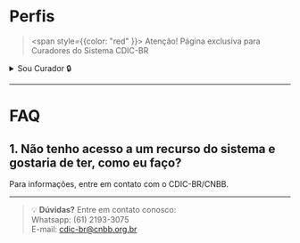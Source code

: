 # Perfis

> <span style={{color: "red" }}> Atenção! Página exclusiva para Curadores do Sistema CDIC-BR </span>


<details>

   <summary>Sou Curador 🔒</summary>
   
##  O que é esta página?
 
Aqui você vai criar e gerenciar os perfis de acesso das pessoas que usam o sistema. Ou seja, definir quem pode fazer o quê.

---

## O que você pode fazer aqui?

- Ver os perfis cadastrados (se tiver permissão).  
- Criar novos perfis, se for autorizado.  
- Editar perfis existentes, lembrando que sempre vai precisar dizer o motivo da mudança.  
- Excluir perfis, também informando o motivo.  
- Ver o histórico de alterações feitas nos perfis (logs).

---

## Como usar o cadastro e edição

- Preencha todos os dados que o sistema pedir para salvar o perfil.  
- Quando for editar, o sistema vai pedir para você explicar por que está fazendo a mudança.  
- Para excluir, também será necessário informar o motivo.

---

## Como funciona a lista de perfis

- Você verá todos os perfis que estão cadastrados.  
- Pode organizar a lista para encontrar o que precisa mais fácil.  
- Também pode usar filtros para buscar perfis específicos.  
- Dá para escolher quantos perfis quer ver na tela.  
- Tem um botão para copiar o código do perfil rapidinho.  
- Tem o botão **Voltar** para voltar ao menu principal.  
- Clicando em um perfil, abre a tela para você editar ou ver os detalhes.  
- Tem também o botão **Logs** para acompanhar o que foi alterado.

</details>


--- 

# FAQ

## 1. Não tenho acesso a um recurso do sistema e gostaria de ter, como eu faço?
Para informações, entre em contato com o CDIC-BR/CNBB.



---

> 💡 **Dúvidas?** Entre em contato conosco: \
> Whatsapp: (61) 2193-3075 \
> E-mail: cdic-br@cnbb.org.br